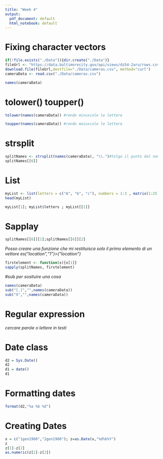 ```yaml
---
title: "Week 4"
output:
  pdf_document: default
  html_notebook: default
---
```


# Fixing character vectors

```r
if(!file.exists("./Data")){dir.create("./Data")}
fileUrl <- "https://data.baltimorecity.gov/api/views/dz54-2aru/rows.csv?accessType=DOWNLOAD"
download.file(fileUrl,destfile="./Data/cameras.csv", method="curl")
cameraData <- read.csv("./Data/cameras.csv")
```

```r
names(cameraData)
```

# tolower() toupper()

```r
tolower(names(cameraData)) #rendo minuscole le lettere

```
```r
toupper(names(cameraData)) #rendo maiuscole le lettere
```
# strsplit 
```r
splitNames <- strsplit(names(cameraData), "\\.")#tolgo il punto dal nome
splitNames[[6]]
```
# List
```r
myList <- list(letters = c("A", "b", "c"), numbers = 1:3 , matrix(1:25, ncol=5))
head(myList)
```
```r
myList[1]; myList$letters ; myList[[1]]
```

# Sapplay

```r
splitNames[[6]][1];splitNames[[6]][2] 
```
_Posso creare una funzione che mi restituisca solo il primo elemento di un vettore es("location","1")>("location")_
```r
firstelement <- function(x){x[1]}
sapply(splitNames, firstelement)
```

#sub
_per sosituire una cosa_
```r
names(cameraData)
sub("[.]","",names(cameraData))
sub("X","",names(cameraData))
```

# Regular expression
_cercare parole o lettere in testi_


# Date class
```r
d2 = Sys.Date()
d2
d1 = date()
d1
```

# Formatting dates
```r
format(d2,"%a %b %d")
```
 
# Creating Dates
```r
x = c("1gen1960","2gen1960"); z=as.Date(x,"%d%b%Y")
z
z[1]-z[2]
as.numeric(z[1]-z[2])
```

